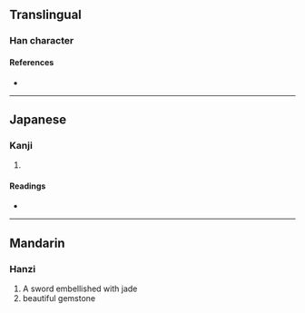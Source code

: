 {{character info}}
==Translingual==

===Han character===
{{Han char|rn=96|rad=玉|as=10|sn=14|four=|canj=MGBHX|ids=⿰𤣩舀}}

====References====
* {{Han ref|kx=0739.100|dkj=21157|dj=1149.150|hdz=21131.060|uh=746B|ud=29803}}

----

==Japanese==

===Kanji===
{{ja-kanji|grade=|rs=玉10}}

# {{rfdef|ja|sort=玉10}}

====Readings====
* {{ja-readings|on=[[とう]] (tō)|kun=|nanori=}}

----

==Mandarin==

===Hanzi===
{{cmn-hanzi|pin=[[tāo]] ([[tao1]])|wg=t'ao<sup>1</sup>}}

#A sword embellished with jade
#beautiful gemstone